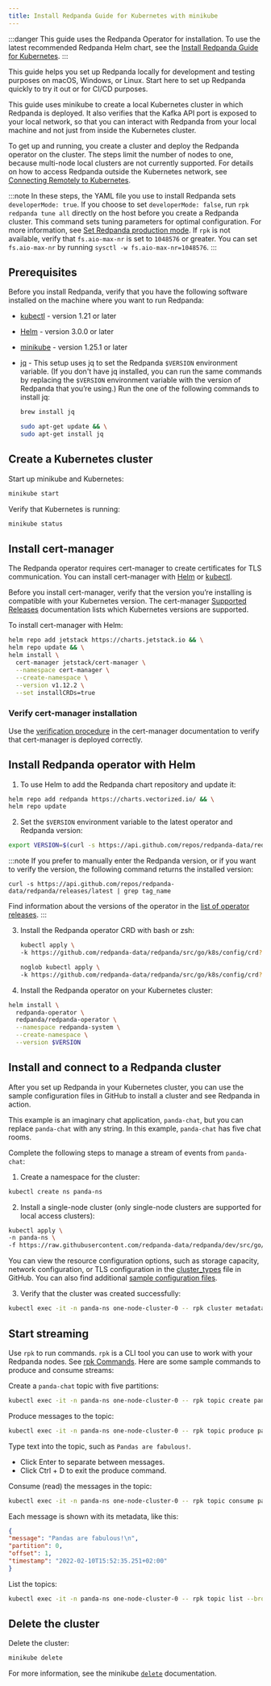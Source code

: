 ```yaml
---
title: Install Redpanda Guide for Kubernetes with minikube
---
```


<head>
    <meta name="title" content="Kubernetes quickstart with local access on minikube | Redpanda Docs"/>
    <meta name="description" content="Kubernetes quickstart with local access on minikube."/>
    <link rel="canonical" href="https://docs.redpanda.com/docs/reference/redpanda-operator/kubernetes-qs-minikube/" />
</head>


:::danger
This guide uses the Redpanda Operator for installation. To use the latest recommended Redpanda Helm chart, see the [Install Redpanda Guide for Kubernetes](../../../deploy/deployment-option/self-hosted/kubernetes/get-started-dev).
:::

This guide helps you set up Redpanda locally for development and testing purposes on macOS, Windows, or Linux. Start here to set up Redpanda quickly to try it out or for CI/CD purposes. 

This guide uses minikube to create a local Kubernetes cluster in which Redpanda is deployed. It also verifies that the Kafka API port is exposed to your local network, so that you can interact with Redpanda from your local machine and not just from inside the Kubernetes cluster.

To get up and running, you create a cluster and deploy the Redpanda operator on the cluster. The steps limit the number of nodes to one, because multi-node local clusters are not currently supported. For details on how to access Redpanda outside the Kubernetes network, see [Connecting Remotely to Kubernetes](../kubernetes-external-connect). 

:::note
In these steps, the YAML file you use to install Redpanda sets `developerMode: true`. If you choose to set `developerMode: false`, run `rpk redpanda tune all` directly on the host before you create a Redpanda cluster. This command sets tuning parameters for optimal configuration. For more information, see [Set Redpanda production mode](../../../deploy/deployment-option/self-hosted/manual/production/production-deployment#Step-2-Set-Redpanda-production-mode). If `rpk` is not available, verify that `fs.aio-max-nr` is set to `1048576` or greater. You can set `fs.aio-max-nr` by running `sysctl -w fs.aio-max-nr=1048576`.
:::

## Prerequisites

Before you install Redpanda, verify that you have the following software installed on the machine where you want to run Redpanda: 

* [kubectl](https://kubernetes.io/docs/tasks/tools/) - version 1.21 or later
* [Helm](https://github.com/helm/helm/releases) - version 3.0.0 or later 
* [minikube](https://minikube.sigs.k8s.io/docs/start/) - version 1.25.1 or later
* [jq](https://stedolan.github.io/jq/) - This setup uses jq to set the Redpanda `$VERSION` environment variable. (If you don't have jq installed, you can run the same commands by replacing the `$VERSION` environment variable with the version of Redpanda that you’re using.) Run the one of the following commands to install jq: 
    <Tabs>
      <TabItem value="brew" label="brew" default>

    ```bash
    brew install jq
    ```
  </TabItem>
      <TabItem value="apt" label="apt" default>

    ```bash
    sudo apt-get update && \
    sudo apt-get install jq
    ```
  </TabItem>
    </Tabs>

## Create a Kubernetes cluster

Start up minikube and Kubernetes: 

```bash
minikube start
```

Verify that Kubernetes is running: 

```bash
minikube status
```

## Install cert-manager

The Redpanda operator requires cert-manager to create certificates for TLS communication. You can install cert-manager with [Helm](https://cert-manager.io/docs/installation/helm/) or [kubectl](https://cert-manager.io/docs/installation/kubectl/). 

Before you install cert-manager, verify that the version you’re installing is compatible with your Kubernetes version. The cert-manager [Supported Releases](https://cert-manager.io/docs/installation/supported-releases/#installing-with-helm) documentation lists which Kubernetes versions are supported. 

To install cert-manager with Helm:

```bash
helm repo add jetstack https://charts.jetstack.io && \
helm repo update && \
helm install \
  cert-manager jetstack/cert-manager \
  --namespace cert-manager \
  --create-namespace \
  --version v1.12.2 \
  --set installCRDs=true
```

### Verify cert-manager installation

Use the [verification procedure](https://cert-manager.io/docs/installation/verify/#manual-verification) in the cert-manager documentation to verify that cert-manager is deployed correctly.

## Install Redpanda operator with Helm

1. To use Helm to add the Redpanda chart repository and update it:

```bash
helm repo add redpanda https://charts.vectorized.io/ && \
helm repo update
```

2. Set the `$VERSION` environment variable to the latest operator and Redpanda version: 

```bash
export VERSION=$(curl -s https://api.github.com/repos/redpanda-data/redpanda/releases/latest | jq -r .tag_name)
```

:::note
If you prefer to manually enter the Redpanda version, or if you want to verify the version, the following command returns the installed version: 
```
curl -s https://api.github.com/repos/redpanda-data/redpanda/releases/latest | grep tag_name
```

Find information about the versions of the operator in the [list of operator releases](https://github.com/redpanda-data/redpanda/releases).
:::

3. Install the Redpanda operator CRD with bash or zsh:
    <Tabs>
      <TabItem value="bash" label="bash" default>

    ```bash
    kubectl apply \
    -k https://github.com/redpanda-data/redpanda/src/go/k8s/config/crd?ref=$VERSION
    ```
      </TabItem>
      <TabItem value="zsh" label="zsh">

    ```bash
    noglob kubectl apply \
    -k https://github.com/redpanda-data/redpanda/src/go/k8s/config/crd?ref=$VERSION
    ```
      </TabItem>
    </Tabs>

4. Install the Redpanda operator on your Kubernetes cluster:

```bash
helm install \
  redpanda-operator \
  redpanda/redpanda-operator \
  --namespace redpanda-system \
  --create-namespace \
  --version $VERSION
```

## Install and connect to a Redpanda cluster

After you set up Redpanda in your Kubernetes cluster, you can use the sample configuration files in GitHub to install a cluster and see Redpanda in action.

This example is an imaginary chat application, `panda-chat`, but you can replace `panda-chat` with any string. In this example, `panda-chat` has five chat rooms.

Complete the following steps to manage a stream of events from `panda-chat`:

1. Create a namespace for the cluster:

```bash
kubectl create ns panda-ns
```

2. Install a single-node cluster (only single-node clusters are supported for local access clusters):

```bash
kubectl apply \
-n panda-ns \
-f https://raw.githubusercontent.com/redpanda-data/redpanda/dev/src/go/k8s/config/samples/one_node_cluster.yaml
```

  You can view the resource configuration options, such as storage capacity, network configuration, or TLS configuration in the [cluster_types](https://github.com/redpanda-data/redpanda/blob/dev/src/go/k8s/apis/redpanda/v1alpha1/cluster_types.go) file in GitHub. You can also find additional [sample configuration files](https://github.com/redpanda-data/redpanda/tree/dev/src/go/k8s/config/samples). 

3. Verify that the cluster was created successfully: 

```bash
kubectl exec -it -n panda-ns one-node-cluster-0 -- rpk cluster metadata --brokers='localhost:9092'
```

## Start streaming

Use `rpk` to run commands. `rpk` is a CLI tool you can use to work with your Redpanda nodes. See [rpk Commands](../../rpk/rpk-topic). Here are some sample commands to produce and consume streams:

Create a `panda-chat` topic with five partitions:

```bash
kubectl exec -it -n panda-ns one-node-cluster-0 -- rpk topic create panda-chat -p 5 --brokers='localhost:9092'
```

Produce messages to the topic:

```bash
kubectl exec -it -n panda-ns one-node-cluster-0 -- rpk topic produce panda-chat --brokers='localhost:9092'
```

Type text into the topic, such as `Pandas are fabulous!`. 
  * Click Enter to separate between messages. 
  * Click Ctrl + D to exit the produce command.

Consume (read) the messages in the topic:

```bash
kubectl exec -it -n panda-ns one-node-cluster-0 -- rpk topic consume panda-chat --brokers='localhost:9092'
```

Each message is shown with its metadata, like this:

```json
{
"message": "Pandas are fabulous!\n",
"partition": 0,
"offset": 1,
"timestamp": "2022-02-10T15:52:35.251+02:00"
}
```

List the topics: 

```bash
kubectl exec -it -n panda-ns one-node-cluster-0 -- rpk topic list --brokers='localhost:9092'
```

## Delete the cluster

Delete the cluster: 

```bash
minikube delete
```

For more information, see the minikube [`delete`](https://minikube.sigs.k8s.io/docs/commands/delete/) documentation. 
